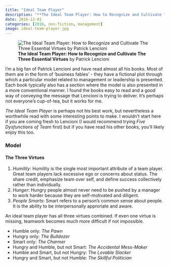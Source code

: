 ```yaml
---
title: "Ideal Team Player"
description: "**The Ideal Team Player: How to Recognize and Cultivate The Three Essential Virtues** by Patrick Lencioni"
date: 2016-12-01
categories: [2016, non-fiction, management]
image: ideal-team-player.jpg
---
```

![**The Ideal Team Player: How to Recognize and Cultivate The Three Essential Virtues** by Patrick Lencioni](ideal-team-player.jpg){fig-align="left"}

I'm a big fan of Patrick Lencioni and have read almost all his books. Most of them are in the form of 'business fables' - they have a fictional plot through which a particular model related to management or leadership is presented. Each book typically also has a section where the model is also presented in a more conventional manner. I found the books easy to read and a good way of conveying the message that Lencioni is trying to deliver. It's perhaps not everyone's cup-of-tea, but it works for me.

*The Ideal Team Player* is perhaps not his best work, but nevertheless a worthwhile read with some interesting points to make. I wouldn't start here if you are coming fresh to Lencioni (I would recommend trying *Five Dysfunctions of Team* first) but if you have read his other books, you'll likely enjoy this too.

### Model

#### The Three Virtues
1. *Humility*: Humility is the single most important attribute of a team player. Great team players lack excessive ego or concerns about status. The share credit, emphasize team over self, and define success collectively rather than individually. 
2. *Hunger*: Hungry people almost never need to be pushed by a manager to work harder because they are self-motivated and diligent. 
3. *People Smarts*: Smart refers to a person's common sense about people. It is the ability to be interpersonally approriate and aware.

An ideal team player has all three virtues combined. If even one virtue is missing, teamwork becomes much more difficult if not impossible.

- Humble only: *The Pawn*
- Hungry only: *The Bulldozer*
- Smart only: *The Charmer*
- Hungry and Humble, but not Smart: *The Accidental Mess-Maker*
- Humble and Smart, but not Hungry: *The Lovable Slacker*
- Hungry and Smart, but not Humble: *The Skillful Politician*
